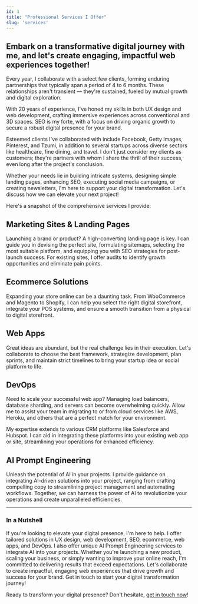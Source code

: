 ```yaml
---
id: 1
title: "Professional Services I Offer"
slug: 'services'
---
```


## Embark on a transformative digital journey with me, and let's create engaging, impactful web experiences together!

Every year, I collaborate with a select few clients, forming enduring partnerships that typically span a period of 4 to 6 months. These relationships aren't transient — they're sustained, fueled by mutual growth and digital exploration.

With 20 years of experience, I've honed my skills in both UX design and web development, crafting immersive experiences across conventional and 3D spaces. SEO is my forte, with a focus on driving organic growth to secure a robust digital presence for your brand.

Esteemed clients I've collaborated with include Facebook, Getty Images, Pinterest, and Tzumi, in addition to several startups across diverse sectors like healthcare, fine dining, and travel. I don't just consider my clients as customers; they're partners with whom I share the thrill of their success, even long after the project's conclusion.

Whether your needs lie in building intricate systems, designing simple landing pages, enhancing SEO, executing social media campaigns, or creating newsletters, I'm here to support your digital transformation. Let's discuss how we can elevate your next project!

Here's a snapshot of the comprehensive services I provide:

## Marketing Sites & Landing Pages

Launching a brand or product? A high-converting landing page is key. I can guide you in devising the perfect site, formulating sitemaps, selecting the most suitable platform, and equipping you with SEO strategies for post-launch success. For existing sites, I offer audits to identify growth opportunities and eliminate pain points.

## Ecommerce Solutions

Expanding your store online can be a daunting task. From WooCommerce and Magento to Shopify, I can help you select the right digital storefront, integrate your POS systems, and ensure a smooth transition from a physical to digital storefront.

## Web Apps

Great ideas are abundant, but the real challenge lies in their execution. Let's collaborate to choose the best framework, strategize development, plan sprints, and maintain strict timelines to bring your startup idea or social platform to life.

## DevOps

Need to scale your successful web app? Managing load balancers, database sharding, and servers can become overwhelming quickly. Allow me to assist your team in migrating to or from cloud services like AWS, Heroku, and others that are a perfect match for your environment.

My expertise extends to various CRM platforms like Salesforce and Hubspot. I can aid in integrating these platforms into your existing web app or site, streamlining your operations for enhanced efficiency.

## AI Prompt Engineering

Unleash the potential of AI in your projects. I provide guidance on integrating AI-driven solutions into your project, ranging from crafting compelling copy to streamlining project management and automating workflows. Together, we can harness the power of AI to revolutionize your operations and create unparalleled efficiencies.

---

### In a Nutshell

If you're looking to elevate your digital presence, I'm here to help. I offer tailored solutions in UX design, web development, SEO, ecommerce, web apps, and DevOps. I also offer unique AI Prompt Engineering services to integrate AI into your projects. Whether you're launching a new product, scaling your business, or simply wanting to improve your online reach, I'm committed to delivering results that exceed expectations. Let's collaborate to create impactful, engaging web experiences that drive growth and success for your brand. Get in touch to start your digital transformation journey!

Ready to transform your digital presence? Don't hesitate, [get in touch now](/contact/)!